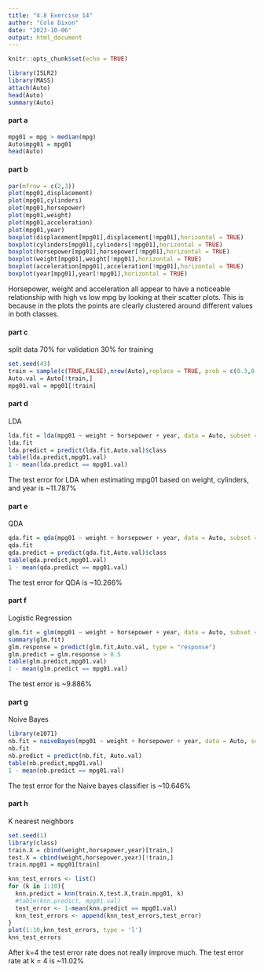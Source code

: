 ```yaml
---
title: "4.8 Exercise 14"
author: "Cole Dixon"
date: "2023-10-06"
output: html_document
---
```


```r
knitr::opts_chunk$set(echo = TRUE)
```

```r
library(ISLR2)
library(MASS)
attach(Auto)
head(Auto)
summary(Auto)
```
#### part a

```r
mpg01 = mpg > median(mpg)
Auto$mpg01 = mpg01
head(Auto)
```

#### part b
```r
par(mfrow = c(2,3))
plot(mpg01,displacement)
plot(mpg01,cylinders)
plot(mpg01,horsepower)
plot(mpg01,weight)
plot(mpg01,acceleration)
plot(mpg01,year)
boxplot(displacement[mpg01],displacement[!mpg01],horizontal = TRUE)
boxplot(cylinders[mpg01],cylinders[!mpg01],horizontal = TRUE)
boxplot(horsepower[mpg01],horsepower[!mpg01],horizontal = TRUE)
boxplot(weight[mpg01],weight[!mpg01],horizontal = TRUE)
boxplot(acceleration[mpg01],acceleration[!mpg01],horizontal = TRUE)
boxplot(year[mpg01],year[!mpg01],horizontal = TRUE)
```
Horsepower, weight and acceleration all appear to have a noticeable relationship with high vs low mpg by looking at their scatter plots. This is because in the plots the points are clearly clustered around different values in both classes.

#### part c

split data 70% for validation 30% for training
```r
set.seed(43)
train = sample(c(TRUE,FALSE),nrow(Auto),replace = TRUE, prob = c(0.3,0.7))
Auto.val = Auto[!train,]
mpg01.val = mpg01[!train]
```


#### part d
LDA
```r
lda.fit = lda(mpg01 ~ weight + horsepower + year, data = Auto, subset = train)
lda.fit
lda.predict = predict(lda.fit,Auto.val)$class
table(lda.predict,mpg01.val)
1 - mean(lda.predict == mpg01.val)
```
The test error for LDA when estimating mpg01 based on weight, cylinders, and year is ~11.787%

#### part e
QDA

```r
qda.fit = qda(mpg01 ~ weight + horsepower + year, data = Auto, subset = train)
qda.fit
qda.predict = predict(qda.fit,Auto.val)$class
table(qda.predict,mpg01.val)
1 - mean(qda.predict == mpg01.val)
```

The test error for QDA is ~10.266%

#### part f
Logistic Regression

```r
glm.fit = glm(mpg01 ~ weight + horsepower + year, data = Auto, subset = train, family = binomial)
summary(glm.fit)
glm.response = predict(glm.fit,Auto.val, type = "response")
glm.predict = glm.response > 0.5
table(glm.predict,mpg01.val)
1 - mean(glm.predict == mpg01.val)
```

The test error is ~9.886%

#### part g

Noive Bayes
```r
library(e1071)
nb.fit = naiveBayes(mpg01 ~ weight + horsepower + year, data = Auto, subset = train)
nb.fit
nb.predict = predict(nb.fit, Auto.val)
table(nb.predict,mpg01.val)
1 - mean(nb.predict == mpg01.val)
```

The test error for the Naive bayes classifier is ~10.646%

#### part h

K nearest neighbors

```r
set.seed(1)
library(class)
train.X = cbind(weight,horsepower,year)[train,]
test.X = cbind(weight,horsepower,year)[!train,]
train.mpg01 = mpg01[train]

knn_test_errors <- list()
for (k in 1:10){
  knn.predict = knn(train.X,test.X,train.mpg01, k)
  #table(knn.predict, mpg01.val)
  test_error <- 1-mean(knn.predict == mpg01.val)
  knn_test_errors <- append(knn_test_errors,test_error)
}
plot(1:10,knn_test_errors, type = 'l')
knn_test_errors
```
After k=4 the test error rate does not really improve much. The test error rate at k = 4 is ~11.02%
